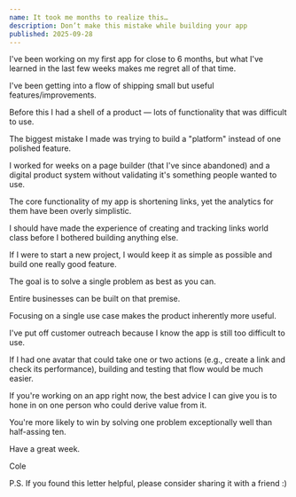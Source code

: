 ```yaml
---
name: It took me months to realize this…
description: Don’t make this mistake while building your app
published: 2025-09-28
---
```


I've been working on my first app for close to 6 months, but what I've learned in the last few weeks makes me regret all of that time.

I've been getting into a flow of shipping small but useful features/improvements.

Before this I had a shell of a product — lots of functionality that was difficult to use.

The biggest mistake I made was trying to build a "platform" instead of one polished feature.

I worked for weeks on a page builder (that I've since abandoned) and a digital product system without validating it's something people wanted to use.

The core functionality of my app is shortening links, yet the analytics for them have been overly simplistic.

I should have made the experience of creating and tracking links world class before I bothered building anything else.

If I were to start a new project, I would keep it as simple as possible and build one really good feature.

The goal is to solve a single problem as best as you can.

Entire businesses can be built on that premise.

Focusing on a single use case makes the product inherently more useful.

I've put off customer outreach because I know the app is still too difficult to use.

If I had one avatar that could take one or two actions (e.g., create a link and check its performance), building and testing that flow would be much easier.

If you're working on an app right now, the best advice I can give you is to hone in on one person who could derive value from it.

You're more likely to win by solving one problem exceptionally well than half-assing ten.

Have a great week.

Cole

P.S. If you found this letter helpful, please consider sharing it with a friend :)
